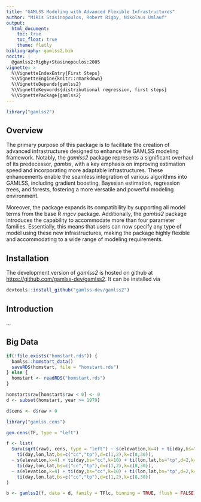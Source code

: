 ```yaml
---
title: "GAMLSS Modeling with Advanced Flexible Infrastructures"
author: "Mikis Stasinopoulos, Robert Rigby, Nikolaus Umlauf"
output:
  html_document:
    toc: true
    toc_float: true
    theme: flatly
bibliography: gamlss2.bib
nocite: |
  @gamlss2:Rigby+Stasinopoulos:2005
vignette: >
  %\VignetteIndexEntry{First Steps}
  %\VignetteEngine{knitr::rmarkdown}
  %\VignetteDepends{gamlss2}
  %\VignetteKeywords{distributional regression, first steps}
  %\VignettePackage{gamlss2}
---
```


```r
library("gamlss2")
```

## Overview 

The primary purpose of this package is to facilitate the creation of advanced infrastructures
designed to enhance the GAMLSS modeling framework. Notably, the _gamlss2_ package represents a
significant overhaul of its predecessor, _gamlss_, with a key emphasis on improving estimation
speed and incorporating more adaptable infrastructures. These enhancements enable the seamless
integration of various algorithms into GAMLSS, including gradient boosting, Bayesian estimation,
regression trees, and forests, fostering a more versatile and powerful modeling environment.

Moreover, the package expands its compatibility by supporting all model terms from the base
R _mgcv_ package. Additionally, the _gamlss2_ package introduces the capability to
accommodate more than four parameter families. Essentially, this means that users can now
specify any type of model using these new infrastructures, making the package highly
flexible and accommodating to a wide range of modeling requirements.

## Installation

The development version of _gamlss2_ is hosted on github at
<https://github.com/gamlss-dev/gamlss2>.
It can be installed via

```r
devtools::install_github("gamlss-dev/gamlss2")
```

## Introduction

...

## Big Data

```r
if(!file.exists("homstart.rds")) {
  bamlss::homstart_data()
  saveRDS(homstart, file = "homstart.rds")
} else {
  homstart <- readRDS("homstart.rds")
}

homstart$raw[homstart$raw < 0] <- 0
d <- subset(homstart, year >= 1979)

d$cens <- d$raw > 0

library("gamlss.cens")

gen.cens(TF, type = "left")

f <- list(
  Surv(sqrt(raw), cens, type = "left") ~ s(elevation,k=4) + ti(day,bs="cc",k=10) + ti(lon,lat,bs="tp",d=2,k=30) +
    ti(day,lon,lat,bs=c("cc","tp"),d=c(1,2),k=c(8,30)),
  ~ s(elevation,k=4) + ti(day,bs="cc",k=10) + ti(lon,lat,bs="tp",d=2,k=30) +
    ti(day,lon,lat,bs=c("cc","tp"),d=c(1,2),k=c(8,30)),
  ~ s(elevation,k=4) + ti(day,bs="cc",k=10) + ti(lon,lat,bs="tp",d=2,k=30) +
    ti(day,lon,lat,bs=c("cc","tp"),d=c(1,2),k=c(8,30))
)

b <- gamlss2(f, data = d, family = TFlc, binning = TRUE, flush = FALSE)
```

